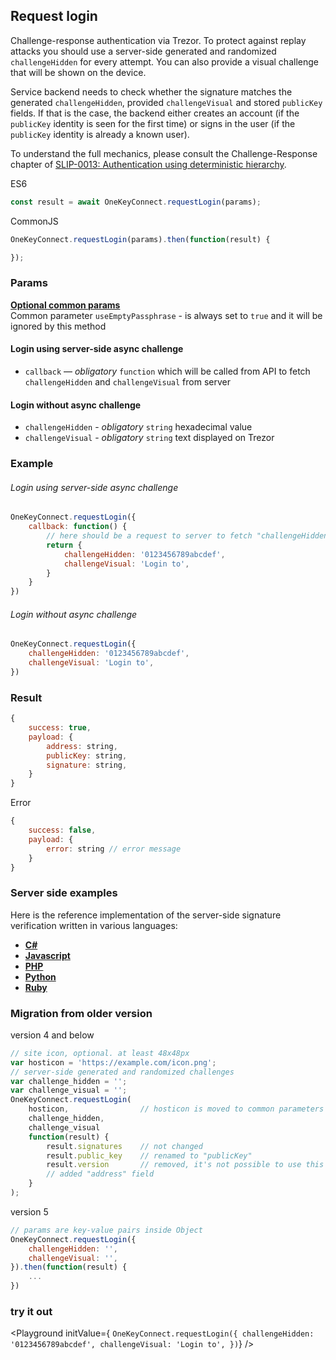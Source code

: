 
## Request login

Challenge-response authentication via Trezor. To protect against replay attacks
you should use a server-side generated and randomized `challengeHidden` for every
attempt. You can also provide a visual challenge that will be shown on the
device.

Service backend needs to check whether the signature matches the generated
`challengeHidden`, provided `challengeVisual` and stored `publicKey` fields.
If that is the case, the backend either creates an account (if the `publicKey`
identity is seen for the first time) or signs in the user (if the `publicKey`
identity is already a known user).

To understand the full mechanics, please consult the Challenge-Response chapter
of
[SLIP-0013: Authentication using deterministic hierarchy](https://github.com/satoshilabs/slips/blob/master/slip-0013.md).


ES6
```javascript
const result = await OneKeyConnect.requestLogin(params);
```

CommonJS
```javascript
OneKeyConnect.requestLogin(params).then(function(result) {

});
```

### Params
[****Optional common params****](./commonParams)
<br/>
Common parameter `useEmptyPassphrase` - is always set to `true` and it will be ignored by this method
#### Login using server-side async challenge
- `callback` — *obligatory* `function` which will be called from API to fetch `challengeHidden` and `challengeVisual` from server

#### Login without async challenge
- `challengeHidden` - *obligatory* `string` hexadecimal value
- `challengeVisual` - *obligatory* `string` text displayed on Trezor


### Example
###### Login using server-side async challenge
```javascript
OneKeyConnect.requestLogin({
    callback: function() {
        // here should be a request to server to fetch "challengeHidden" and "challengeVisual"
        return {
            challengeHidden: '0123456789abcdef',
            challengeVisual: 'Login to',
        }
    }
})
```

###### Login without async challenge
```javascript
OneKeyConnect.requestLogin({
    challengeHidden: '0123456789abcdef',
    challengeVisual: 'Login to',
})
```

### Result
```javascript
{
    success: true,
    payload: {
        address: string,
        publicKey: string,
        signature: string,
    }
}
```
Error
```javascript
{
    success: false,
    payload: {
        error: string // error message
    }
}
```

### Server side examples

Here is the reference implementation of the server-side signature verification
written in various languages:

- [**C#**](server/server.cs)
- [**Javascript**](server/server.js)
- [**PHP**](server/server.php)
- [**Python**](server/server.py)
- [**Ruby**](server/server.rb)



### Migration from older version

version 4 and below
```javascript
// site icon, optional. at least 48x48px
var hosticon = 'https://example.com/icon.png';
// server-side generated and randomized challenges
var challenge_hidden = '';
var challenge_visual = '';
OneKeyConnect.requestLogin(
    hosticon,                // hosticon is moved to common parameters
    challenge_hidden,
    challenge_visual
    function(result) {
        result.signatures    // not changed
        result.public_key    // renamed to "publicKey"
        result.version       // removed, it's not possible to use this method witch outdated firmware
        // added "address" field
    }
);
```
version 5
```javascript
// params are key-value pairs inside Object
OneKeyConnect.requestLogin({
    challengeHidden: '',
    challengeVisual: '',
}).then(function(result) {
    ...
})
```


### try it out
<Playground
    initValue={
`OneKeyConnect.requestLogin({
    challengeHidden: '0123456789abcdef',
    challengeVisual: 'Login to',
})`}
/>

